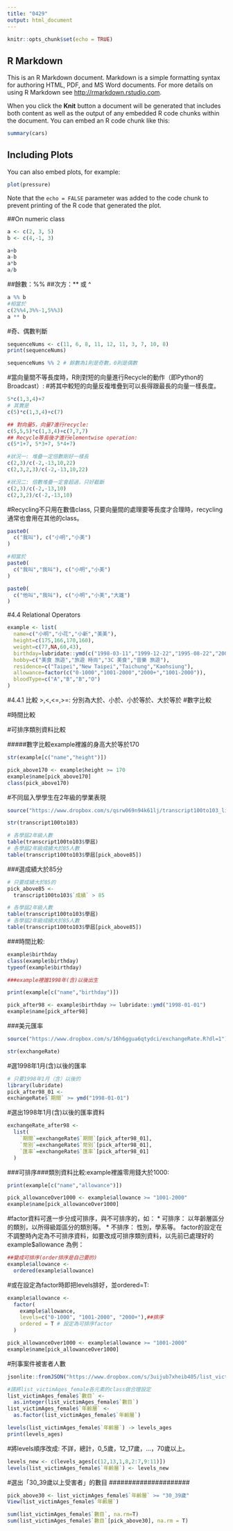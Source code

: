 ```yaml
---
title: "0429"
output: html_document
---
```


```r
knitr::opts_chunk$set(echo = TRUE)
```

## R Markdown

This is an R Markdown document. Markdown is a simple formatting syntax for authoring HTML, PDF, and MS Word documents. For more details on using R Markdown see <http://rmarkdown.rstudio.com>.

When you click the **Knit** button a document will be generated that includes both content as well as the output of any embedded R code chunks within the document. You can embed an R code chunk like this:

```r
summary(cars)
```

## Including Plots

You can also embed plots, for example:

```r
plot(pressure)
```

Note that the `echo = FALSE` parameter was added to the code chunk to prevent printing of the R code that generated the plot.


##On numeric class
```r
a <- c(2, 3, 5)
b <- c(4,-1, 3)
```
```r
a+b
a-b
a*b
a/b
```
##餘數：%%
##次方：** 或 ^
```r
a %% b
#相當於
c(2%%4,3%%-1,5%%3)
a ** b
```
#奇、偶數判斷
```r
sequenceNums <- c(11, 6, 8, 11, 12, 11, 3, 7, 10, 8)
print(sequenceNums)

sequenceNums %% 2 # 餘數為1則是奇數，0則是偶數
```
#當向量間不等長度時，R則對短的向量進行Recycle的動作（即Python的Broadcast）:
#將其中較短的向量反複堆疊到可以長得跟最長的向量一樣長度。
```r
5*c(1,3,4)+7
# 其實是
c(5)*c(1,3,4)+c(7)

## 對向量5，向量7進行recycle:
c(5,5,5)*c(1,3,4)+c(7,7,7)
## Recycle等長後才進行elementwise operation:
c(5*1+7, 5*3+7, 5*4+7)
```
```r
#狀況一: 堆疊一定倍數剛好一樣長
c(2,3)/c(-2,-13,10,22)
c(2,3,2,3)/c(-2,-13,10,22)
```
```r
#狀況二: 倍數堆疊一定會超過，只好截斷
c(2,3)/c(-2,-13,10)
c(2,3,2)/c(-2,-13,10)
```
#Recycling不只用在數值class, 只要向量間的處理要等長度才合理時，recycling通常也會用在其他的class。
```r
paste0(
  c("我叫"), c("小明","小美")
)

#相當於
paste0(
  c("我叫","我叫"), c("小明","小美")
)
```

```r
paste0(
  c("他叫","我叫"), c("小明","小美","大雄")
)
```

#4.4 Relational Operators
```r
example <- list(
  name=c("小明","小花","小新","美美"),
  height=c(175,166,170,160),
  weight=c(77,NA,60,43),
  birthday=lubridate::ymd(c("1998-03-11","1999-12-22","1995-08-22","2001-10-10")),
  hobby=c("美食 旅遊","旅遊 時尚","3C 美食","音樂 旅遊"),
  residence=c("Taipei","New Taipei","Taichung","Kaohsiung"),
  allowance=factor(c("0-1000","1001-2000","2000+","1001-2000")),
  bloodType=c("A","B","B","O")
)
```

#4.4.1 比較
>,<,<=,>=: 分別為大於、小於、小於等於、大於等於
#數字比較

#時間比較

#可排序類別資料比較

#####數字比較example裡誰的身高大於等於170
```r
str(example[c("name","height")])

pick_above170 <- example$height >= 170
example$name[pick_above170]
class(pick_above170)
```
#不同屆入學學生在2年級的學業表現
```r
source("https://www.dropbox.com/s/qsrw069n94k61lj/transcript100to103_list.R?dl=1")
```

```r
str(transcript100to103)
```
```r
# 各學屆2年級人數
table(transcript100to103$學屆)
# 各學屆2年級成績大於85人數
table(transcript100to103$學屆[pick_above85])
```
###選成績大於85分
```r
# 只要成績大於85的
pick_above85 <-
  transcript100to103$`成績` > 85
```

```r
# 各學屆2年級人數
table(transcript100to103$學屆)
# 各學屆2年級成績大於85人數
table(transcript100to103$學屆[pick_above85])
```

###時間比較:
```r
example$birthday
class(example$birthday)
typeof(example$birthday)
```

```r
###example裡誰1998年(含)以後出生

print(example[c("name","birthday")])

pick_after98 <- example$birthday >= lubridate::ymd("1998-01-01")
example$name[pick_after98]
```
###美元匯率
```r
source("https://www.dropbox.com/s/16h6ggua6qtydci/exchangeRate.R?dl=1")
```
```r
str(exchangeRate)
```
#選1998年1月(含)以後的匯率
```r
# 只要1998年1月（含）以後的
library(lubridate)
pick_after98_01 <-
exchangeRate$`期間` >= ymd("1998-01-01")

```
#選出1998年1月(含)以後的匯率資料

```r
exchangeRate_after98 <-
  list(
    `期間`=exchangeRate$`期間`[pick_after98_01],
    `幣別`=exchangeRate$`幣別`[pick_after98_01],
    `匯率`=exchangeRate$`匯率`[pick_after98_01]
  )
```

###可排序###類別資料比較:example裡誰零用錢大於1000:
```r
print(example[c("name","allowance")])

pick_allowanceOver1000 <- example$allowance >= "1001-2000"
example$name[pick_allowanceOver1000]
```
#factor資料可進一步分成可排序，與不可排序的，如：
* 可排序： 以年齡層區分的類別，以所得級距區分的類別等。
* 不排序： 性別，學系等。
factor的設定在不調整時內定為不可排序資料，如要改成可排序類別資料，以先前已處理好的example$allowance 為例：

```r
##變成可排序(order排序是自己要的)
example$allowance <- 
  ordered(example$allowance)
```
#或在設定為factor時即把levels排好，並ordered=T:

```r
example$allowance <-
  factor(
    example$allowance,
    levels=c("0-1000", "1001-2000", "2000+"),##排序
    ordered = T # 設定為可排序factor
  )
```
```r
pick_allowanceOver1000 <- example$allowance >= "1001-2000"
example$name[pick_allowanceOver1000]
```
#刑事案件被害者人數

```r
jsonlite::fromJSON("https://www.dropbox.com/s/3uijub7xheib405/list_victimAges_female.json?dl=1", simplifyDataFrame = F) -> list_victimAges_female
```

```r
#請將list_victimAges_female各元素的class做合理設定
list_victimAges_female$`數目` <-
  as.integer(list_victimAges_female$`數目`)
list_victimAges_female$`年齡層` <- 
  as.factor(list_victimAges_female$`年齡層`)

```
```r
levels(list_victimAges_female$`年齡層`) -> levels_ages
print(levels_ages)
```
#將levels順序改成: 不詳，總計，0_5歲，12_17歲，…，70歲以上。
```r
levels_new <- c(levels_ages[c(12,13,1,8,2:7,9:11)])
levels(list_victimAges_female$`年齡層`) <- levels_new
```

#選出「30_39歲以上受害者」的數目
#####################
```r
pick_above30 <- list_victimAges_female$`年齡層` >= "30_39歲"
View(list_victimAges_female$`年齡層`)
```

```r
sum(list_victimAges_female$`數目`, na.rm=T)
sum(list_victimAges_female$`數目`[pick_above30], na.rm = T)
```

